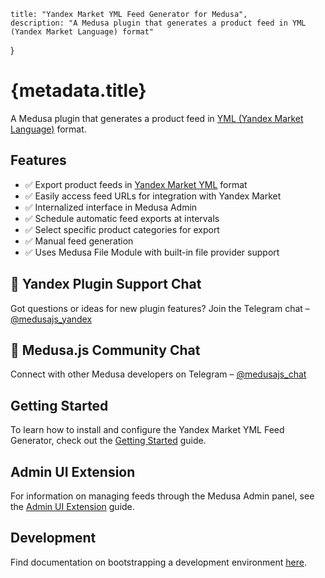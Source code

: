 	title: "Yandex Market YML Feed Generator for Medusa",
	description: "A Medusa plugin that generates a product feed in YML (Yandex Market Language) format"
}

# {metadata.title}

A Medusa plugin that generates a product feed in <a href="https://yandex.com/support/direct/feeds/requirements-yml.html">YML (Yandex Market Language)</a> format.

## Features

- ✅ Export product feeds in [Yandex Market YML](https://yandex.com/support/direct/en/feeds/requirements-yml.html) format
- ✅ Easily access feed URLs for integration with Yandex Market
- ✅ Internalized interface in Medusa Admin
- ✅ Schedule automatic feed exports at intervals
- ✅ Select specific product categories for export
- ✅ Manual feed generation
- ✅ Uses Medusa File Module with built-in file provider support

## 💬 Yandex Plugin Support Chat

Got questions or ideas for new plugin features?
Join the Telegram chat – [@medusajs_yandex](https://t.me/medusajs_yandex)

## 👥 Medusa.js Community Chat

Connect with other Medusa developers on Telegram – [@medusajs_chat](https://t.me/medusajs_chat)

## Getting Started

To learn how to install and configure the Yandex Market YML Feed Generator, check out the [Getting Started](yandex-feed/getting-started) guide.

## Admin UI Extension

For information on managing feeds through the Medusa Admin panel, see the [Admin UI Extension](yandex-feed/admin-ui-extension) guide.

## Development

Find documentation on bootstrapping a development environment [here](https://github.com/gorgojs/medusa-plugins/tree/main/examples/feed-yandex).
